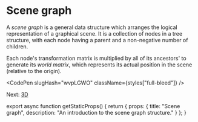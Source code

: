 
# Scene graph

A *scene graph* is a general data structure which arranges the logical representation of a graphical scene.
It is a collection of nodes in a tree structure, with each node having a parent and a non-negative number of children.

Each node's transformation matrix is multiplied by all of its ancestors' to generate its *world matrix*, which represents its actual position in the scene (relative to the origin).

<CodePen slugHash="wvpLGWO" className={styles["full-bleed"]} />

Next: [3D](/webgl/3d)


export async function getStaticProps() {
  return {
    props: {
      title: "Scene graph",
      description: "An introduction to the scene graph structure."
    }
  };
}
